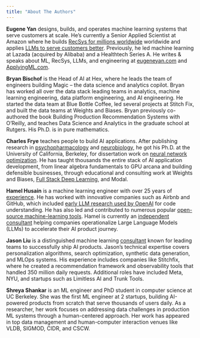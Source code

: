 ```yaml
---
title: "About The Authors"
---
```


**Eugene Yan** designs, builds, and operates machine learning systems that serve customers at scale. He's currently a Senior Applied Scientist at Amazon where he builds [RecSys for millions worldwide](https://eugeneyan.com/speaking/recsys2022-keynote/) worldwide and applies [LLMs to serve customers better](https://eugeneyan.com/speaking/ai-eng-summit/). Previously, he led machine learning at Lazada (acquired by Alibaba) and a Healthtech Series A. He writes & speaks about ML, RecSys, LLMs, and engineering at [eugeneyan.com](https://eugeneyan.com/) and [ApplyingML.com](https://applyingml.com/).

**Bryan Bischof** is the Head of AI at Hex, where he leads the team of engineers building Magic – the data science and analytics copilot. Bryan has worked all over the data stack leading teams in analytics, machine learning engineering, data platform engineering, and AI engineering. He started the data team at Blue Bottle Coffee, led several projects at Stitch Fix, and built the data teams at Weights and Biases. Bryan previously co-authored the book Building Production Recommendation Systems with O’Reilly, and teaches Data Science and Analytics in the graduate school at Rutgers. His Ph.D. is in pure mathematics. 

**Charles Frye** teaches people to build AI applications. After publishing research in [psychopharmacology](https://pubmed.ncbi.nlm.nih.gov/24316346/) and [neurobiology](https://journals.physiology.org/doi/full/10.1152/jn.00172.2016), he got his Ph.D. at the University of California, Berkeley, for dissertation work on [neural network optimization](https://arxiv.org/abs/2003.10397). He has taught thousands the entire stack of AI application development, from linear algebra fundamentals to GPU arcana and building defensible businesses, through educational and consulting work at Weights and Biases, [Full Stack Deep Learning](https://fullstackdeeplearning.com), and Modal.

**Hamel Husain** is a machine learning engineer with over 25 years of [experience](https://www.linkedin.com/in/hamelhusain/). He has worked with innovative companies such as Airbnb and GitHub, which included <a href="https://openai.com/index/introducing-text-and-code-embeddings#:~:text=models%20on%20the-,CodeSearchNet,),-evaluation%20suite%20where">early LLM research used by OpenAI</a> for code understanding. He has also led and contributed to numerous popular [open-source machine-learning tools](https://hamel.dev/oss/opensource.html). Hamel is currently an [independent consultant](https://hamel.dev/hire.html) helping companies operationalize Large Language Models (LLMs) to accelerate their AI product journey.

**Jason Liu** is a distinguished machine learning [consultant](https://jxnl.co/services/) known for leading teams to successfully ship AI products. Jason's technical expertise covers personalization algorithms, search optimization, synthetic data generation, and MLOps systems. His experience includes companies like Stitchfix, where he created a recommendation framework and observability tools that handled 350 million daily requests. Additional roles have included Meta, NYU, and startups such as Limitless AI and Trunk Tools. 

**Shreya Shankar** is an ML engineer and PhD student in computer science at UC Berkeley. She was the first ML engineer at 2 startups, building AI-powered products from scratch that serve thousands of users daily. As a researcher, her work focuses on addressing data challenges in production ML systems through a human-centered approach. Her work has appeared in top data management and human-computer interaction venues like VLDB, SIGMOD, CIDR, and CSCW. 
